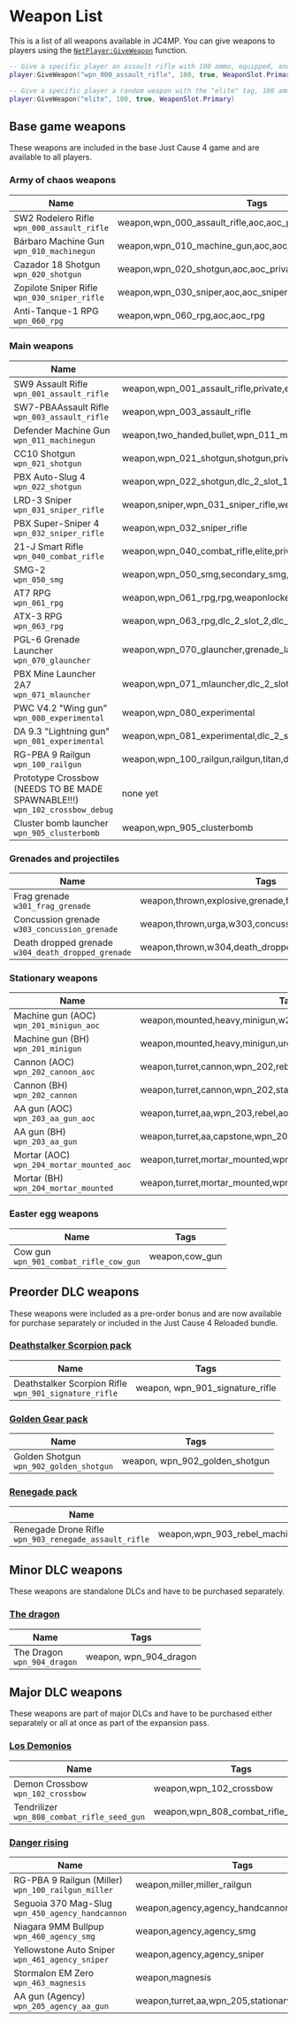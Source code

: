 # Weapon List

This is a list of all weapons available in JC4MP. You can give weapons to players using the [`NetPlayer:GiveWeapon`](/server-api/netplayer) function.

```lua
-- Give a specific player an assault rifle with 100 ammo, equipped, and in the primary weapon slot
player:GiveWeapon("wpn_000_assault_rifle", 100, true, WeaponSlot.Primary)

-- Give a specific player a random weapon with the "elite" tag, 100 ammo, equipped, and in the primary weapon slot
player:GiveWeapon("elite", 100, true, WeaponSlot.Primary)
```

## Base game weapons

These weapons are included in the base Just Cause 4 game and are available to all players.

### Army of chaos weapons

| Name | Tags |
| ---- | ----------- |
| SW2 Rodelero Rifle <br/>`wpn_000_assault_rifle` | weapon,wpn_000_assault_rifle,aoc,aoc_private,aoc_gen_frontline |
| Bárbaro Machine Gun <br/>`wpn_010_machinegun` | weapon,wpn_010_machine_gun,aoc,aoc_private,aoc_gen_frontline |
| Cazador 18 Shotgun <br/>`wpn_020_shotgun` | weapon,wpn_020_shotgun,aoc,aoc_private |
| Zopilote Sniper Rifle <br/>`wpn_030_sniper_rifle` | weapon,wpn_030_sniper,aoc,aoc_sniper |
| Anti-Tanque-1 RPG <br/>`wpn_060_rpg` | weapon,wpn_060_rpg,aoc,aoc_rpg |

### Main weapons

| Name | Tags |
| ---- | ----------- |
| SW9 Assault Rifle <br/>`wpn_001_assault_rifle` | weapon,wpn_001_assault_rifle,private,elite,grunt,super_elite,weaponlocker_slot_1,aoc_gen_frontline_t2,dlc_2_slot_1 |
| SW7-PBAAssault Rifle <br/>`wpn_003_assault_rifle` | weapon,wpn_003_assault_rifle |
| Defender Machine Gun <br/>`wpn_011_machinegun` | weapon,two_handed,bullet,wpn_011_machinegun,aoc_gen_frontline_t2,dlc_2_slot_1 |
| CC10 Shotgun <br/>`wpn_021_shotgun` | weapon,wpn_021_shotgun,shotgun,private,elite,weaponlocker_slot_2 |
| PBX Auto-Slug 4 <br/>`wpn_022_shotgun` | weapon,wpn_022_shotgun,dlc_2_slot_1 |
| LRD-3 Sniper <br/>`wpn_031_sniper_rifle` | weapon,sniper,wpn_031_sniper_rifle,weaponlocker_slot_2 |
| PBX Super-Sniper 4 <br/>`wpn_032_sniper_rifle` | weapon,wpn_032_sniper_rifle |
| 21-J Smart Rifle <br/>`wpn_040_combat_rifle` | weapon,wpn_040_combat_rifle,elite,private,weaponlocker_slot_1,aoc_gen_frontline_t2,dlc_2_slot_1 |
| SMG-2 <br/>`wpn_050_smg` | weapon,wpn_050_smg,secondary_smg,ghost,private,elite,shielder,weaponlocker_slot_1,aoc_gen_frontline_t2,dlc_2_slot_1 |
| AT7 RPG <br/>`wpn_061_rpg` | weapon,wpn_061_rpg,rpg,weaponlocker_slot_3,dlc_2_slot_2,dlc_2_slot_3_special |
| ATX-3 RPG <br/>`wpn_063_rpg` | weapon,wpn_063_rpg,dlc_2_slot_2,dlc_2_slot_3_special |
| PGL-6 Grenade Launcher <br/>`wpn_070_glauncher` | weapon,wpn_070_glauncher,grenade_launcher,grenadelauncher,grenadier,weaponlocker_slot_3 |
| PBX Mine Launcher 2A7 <br/>`wpn_071_mlauncher` | weapon,wpn_071_mlauncher,dlc_2_slot_2,dlc_2_slot_3_special |
| PWC V4.2 "Wing gun" <br/>`wpn_080_experimental` | weapon,wpn_080_experimental |
| DA 9.3 "Lightning gun" <br/>`wpn_081_experimental` |weapon,wpn_081_experimental,dlc_2_slot_3,dlc_2_slot_3_special |
| RG-PBA 9 Railgun <br/>`wpn_100_railgun` | weapon,wpn_100_railgun,railgun,titan,dlc_2_slot_3,dlc_2_slot_3_special |
| Prototype Crossbow (NEEDS TO BE MADE SPAWNABLE!!!) <br/>`wpn_102_crossbow_debug` | none yet |
| Cluster bomb launcher <br/>`wpn_905_clusterbomb` | weapon,wpn_905_clusterbomb |

### Grenades and projectiles

| Name | Tags |
| ---- | ----------- |
| Frag grenade <br/>`w301_frag_grenade` | weapon,thrown,explosive,grenade,frag,urga,w301 |
| Concussion grenade <br/>`w303_concussion_grenade` | weapon,thrown,urga,w303,concussion,concussion_grenade |
| Death dropped grenade <br/>`w304_death_dropped_grenade` | weapon,thrown,w304,death_dropped_grenade |

### Stationary weapons

| Name | Tags |
| ---- | ----------- |
| Machine gun (AOC) <br/>`wpn_201_minigun_aoc` | weapon,mounted,heavy,minigun,w201,wpn_201,rebel,aoc,stationary |
| Machine gun (BH) <br/>`wpn_201_minigun` | weapon,mounted,heavy,minigun,urga,vulcan,w201,wpn_201,stationary |
| Cannon (AOC) <br/>`wpn_202_cannon_aoc` | weapon,turret,cannon,wpn_202,rebel,aoc,stationary |
| Cannon (BH) <br/>`wpn_202_cannon` | weapon,turret,cannon,wpn_202,stationary |
| AA gun (AOC) <br/>`wpn_203_aa_gun_aoc` | weapon,turret,aa,wpn_203,rebel,aoc,stationary |
| AA gun (BH) <br/>`wpn_203_aa_gun` | weapon,turret,aa,capstone,wpn_203,stationary |
| Mortar (AOC) <br/>`wpn_204_mortar_mounted_aoc` | weapon,turret,mortar_mounted,wpn_204,rebel,aoc,stationary |
| Mortar (BH) <br/>`wpn_204_mortar_mounted` | weapon,turret,mortar_mounted,wpn_204,stationary |

### Easter egg weapons

| Name | Tags |
| ---- | ----------- |
| Cow gun <br/>`wpn_901_combat_rifle_cow_gun` | weapon,cow_gun |

## Preorder DLC weapons

These weapons were included as a pre-order bonus and are now available for purchase separately or included in the Just Cause 4 Reloaded bundle.

### [Deathstalker Scorpion pack](https://store.steampowered.com/app/868420/Just_Cause_4_Deathstalker_Scorpion_Pack/)

| Name | Tags |
| ---- | ----------- |
| Deathstalker Scorpion Rifle <br/>`wpn_901_signature_rifle` | weapon, wpn_901_signature_rifle |

### [Golden Gear pack](https://store.steampowered.com/app/868423/Just_Cause_4_Golden_Gear_Pack/)

| Name | Tags |
| ---- | ----------- |
| Golden Shotgun <br/>`wpn_902_golden_shotgun` | weapon, wpn_902_golden_shotgun |

### [Renegade pack](https://store.steampowered.com/app/868429/Just_Cause_4_Renegade_Pack/)

| Name | Tags |
| ---- | ----------- |
| Renegade Drone Rifle <br/>`wpn_903_renegade_assault_rifle` | weapon,wpn_903_rebel_machinegun,wpn_903_renegade_assault_rifle |

## Minor DLC weapons

These weapons are standalone DLCs and have to be purchased separately.

### [The dragon](https://store.steampowered.com/app/1028920/Just_Cause_4_The_Dragon/)

| Name | Tags |
| ---- | ----------- |
| The Dragon <br/>`wpn_904_dragon` | weapon, wpn_904_dragon |

## Major DLC weapons

These weapons are part of major DLCs and have to be purchased either separately or all at once as part of the expansion pass.

### [Los Demonios](https://store.steampowered.com/app/972351/Just_Cause_4_Los_Demonios/)

| Name | Tags |
| ---- | ----------- |
| Demon Crossbow <br/>`wpn_102_crossbow` | weapon,wpn_102_crossbow |
| Tendrilizer <br/>`wpn_808_combat_rifle_seed_gun` | weapon,wpn_808_combat_rifle_seed_gun |

### [Danger rising](https://store.steampowered.com/app/972350/Just_Cause_4_Danger_Rising/)

| Name | Tags |
| ---- | ----------- |
| RG-PBA 9 Railgun (Miller) <br/>`wpn_100_railgun_miller` | weapon,miller,miller_railgun |
| Seguoia 370 Mag-Slug <br/>`wpn_450_agency_handcannon` | weapon,agency,agency_handcannon,agency_pistol |
| Niagara 9MM Bullpup <br/>`wpn_460_agency_smg` | weapon,agency,agency_smg |
| Yellowstone Auto Sniper <br/>`wpn_461_agency_sniper` | weapon,agency,agency_sniper |
| Stormalon EM Zero <br/>`wpn_463_magnesis` | weapon,magnesis | 
| AA gun (Agency) <br/>`wpn_205_agency_aa_gun` | weapon,turret,aa,wpn_205,stationary |
